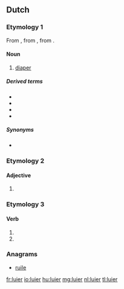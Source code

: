 ==Dutch==

===Etymology 1===
From {{etyl|dum|nl}} {{term|ludere|lang=dum}}, from {{etyl|odt|nl}} {{recons|luthara|lūthara|lang=odt}}, from {{etyl|gem-pro|nl}} {{recons|lūþarō|lang=gem-pro}}.

====Noun====
{{nl-noun|m|luiers|luiertje}}

# [[diaper]]

=====Derived terms=====
* {{l|nl|luierbroekje}}
* {{l|nl|luiercentrale}}
* {{l|nl|luiermand}}
* {{l|nl|luierstoel}}

=====Synonyms=====
* {{qualifier|archaic}} {{l|nl|luur}}

===Etymology 2===

====Adjective====
{{head|nl}}

# {{nl-adj form of|d=comp|lui}}

===Etymology 3===

====Verb====
{{head|nl}}

# {{nl-verb-form|p=1|n=sg|t=pres|m=ind|luieren}}
# {{nl-verb-form|m=imp|luieren}}

===Anagrams===
* [[ruile#Dutch|ruile]]

[[fr:luier]]
[[io:luier]]
[[hu:luier]]
[[mg:luier]]
[[nl:luier]]
[[tl:luier]]